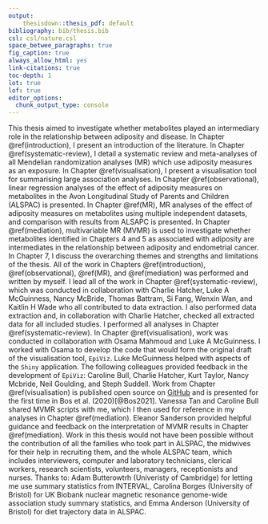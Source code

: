 ```yaml
---
output: 
    thesisdown::thesis_pdf: default
bibliography: bib/thesis.bib
csl: csl/nature.csl
space_betwee_paragraphs: true
fig_caption: true
always_allow_html: yes
link-citations: true
toc-depth: 1
lot: true
lof: true
editor_options: 
  chunk_output_type: console
---
```


This thesis aimed to investigate whether metabolites played an intermediary role in the relationship between adiposity and disease. In Chapter \@ref(introduction), I present an introduction of the literature. In Chapter \@ref(systematic-review), I detail a systematic review and meta-analyses of all Mendelian randomization analyses (MR) which use adiposity measures as an exposure. In Chapter \@ref(visualisation), I present a visualisation tool for summarising large association analyses. In Chapter \@ref(observational), linear regression analyses of the effect of adiposity measures on metabolites in the Avon Longitudinal Study of Parents and Children (ALSPAC) is presented. In Chapter \@ref(MR), MR analyses of the effect of adiposity measures on metabolites using multiple independent datasets, and comparison with results from ALSAPC is presented. In Chapter \@ref(mediation), multivariable MR (MVMR) is used to investigate whether metabolites identified in Chapters 4 and 5 as associated with adiposity are intermediates in the relationship between adiposity and endometrial cancer. In Chapter 7, I discuss the overarching themes and strengths and limitations of the thesis. \par

All of the work in Chapters \@ref(introduction), \@ref(observational), \@ref(MR), and \@ref(mediation) was performed and written by myself. I lead all of the work in Chapter \@ref(systematic-review), which was conducted in collaboration with Charlie Hatcher, Luke A McGuinness, Nancy McBride, Thomas Battram, Si Fang, Wenxin Wan, and Kaitlin H Wade who all contributed to data extraction. I also performed data extraction and, in collaboration with Charlie Hatcher, checked all extracted data for all included studies. I performed all analyses in Chapter \@ref(systematic-review). In Chapter \@ref(visualisation), work was conducted in collaboration with Osama Mahmoud and Luke A McGuinness. I worked with Osama to develop the code that would form the original draft of the visualisation tool, `EpiViz`. Luke McGuinness helped with aspects of the `Shiny` application. The following colleagues provided feedback in the development of `EpiViz`: Caroline Bull, Charlie Hatcher, Kurt Taylor, Nancy Mcbride, Neil Goulding, and Steph Suddell. Work from Chapter \@ref(visualisation) is published open source on [GitHub](https://github.com/mattlee821/EpiViz) and is presented for the first time in Bos et al. (2020)[@Bos2021]. Vanessa Tan and Caroline Bull shared MVMR scripts with me, which I then used for reference in my analyses in Chapter \@ref(mediation). Eleanor Sanderson provided helpful guidance and feedback on the interpretation of MVMR results in Chapter \@ref(mediation). \par

Work in this thesis would not have been possible without the contribution of all the families who took part in ALSPAC, the midwives for their help in recruiting them, and the whole ALSPAC team, which includes interviewers, computer and laboratory technicians, clerical workers, research scientists, volunteers, managers, receptionists and nurses. Thanks to: Adam Butterowtrh (Univeristy of Cambridge) for letting me use summary statistics from INTERVAL, Carolina Borges (University of Bristol) for UK Biobank nuclear magnetic resonance genome-wide association study summary statistics, and Emma Anderson (University of Bristol) for diet trajectory data in ALSPAC. \par